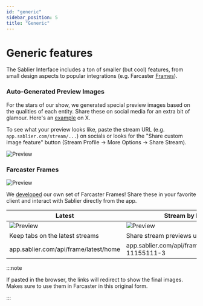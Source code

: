 ```yaml
---
id: "generic"
sidebar_position: 5
title: "Generic"
---
```


# Generic features

The Sablier Interface includes a ton of smaller (but cool) features, from small design aspects to popular integrations
(e.g. Farcaster [Frames](https://docs.farcaster.xyz/learn/what-is-farcaster/frames)).

### Auto-Generated Preview Images

For the stars of our show, we generated special preview images based on the qualities of each entity. Share these on
social media for an extra bit of glamour. Here's an [example](https://x.com/Sablier/status/1798010170133692730) on X.

To see what your preview looks like, paste the stream URL (e.g. `app.sablier.com/stream/...`) on socials or looks for
the "Share custom image feature" button (Stream Profile → More Options → Share Stream).

![Preview](/screenshots/preview.webp)

### Farcaster Frames

![Preview](/img/frame/farcaster.jpg)

We [developed](https://x.com/razgraf/status/1779208294264955316) our own set of Farcaster Frames! Share these in your
favorite client and interact with Sablier directly from the app.

| Latest                                   | Stream by ID                                    |
| ---------------------------------------- | ----------------------------------------------- |
| ![Preview](/img/frame/frame-latest.webp) | ![Preview](/img/frame/frame-stream.webp)        |
| Keep tabs on the latest streams          | Share stream previews using their ID            |
| app.sablier.com/api/frame/latest/home    | app.sablier.com/api/frame/stream/LL2-11155111-3 |

:::note

If pasted in the browser, the links will redirect to show the final images. Makes sure to use them in Farcaster in this
original form.

:::
